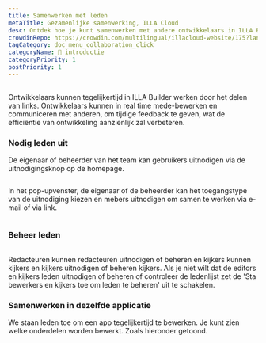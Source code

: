 ```yaml
---
title: Samenwerken met leden
metaTitle: Gezamenlijke samenwerking, ILLA Cloud
desc: Ontdek hoe je kunt samenwerken met andere ontwikkelaars in ILLA Builder door het delen van links, het bewerken en communiceren in real time om de doeltreffendheid van ontwikkeling te verbeteren.
crowdinRepo: https://crowdin.com/multilingual/illacloud-website/175?languages=nl&filter=basic&value=0
tagCategory: doc_menu_collaboration_click
categoryName: 👋 introductie
categoryPriority: 1
postPriority: 1
---
```


## <h2 hidden>Samenwerking met leden</h2>

Ontwikkelaars kunnen tegelijkertijd in ILLA Builder werken door het delen van links. Ontwikkelaars kunnen in real time mede-bewerken en communiceren met anderen, om tijdige feedback te geven, wat de efficiëntie van ontwikkeling aanzienlijk zal verbeteren.

### Nodig leden uit

De eigenaar of beheerder van het team kan gebruikers uitnodigen via de uitnodigingsknop op de homepage. 

<img src='https://cdn.illacloud.com/official-website/img/docs/assemble/collaboration.png' alt="" />

In het pop-upvenster, de eigenaar of de beheerder kan het toegangstype van de uitnodiging kiezen en mebers uitnodigen om samen te werken via e-mail of via link.

<img src='https://cdn.illacloud.com/official-website/img/docs/assemble/collaboration(1).png' alt="" />

### Beheer leden

<img src='https://cdn.illacloud.com/official-website/img/docs/assemble/collaboration(2).png' alt="" />

Redacteuren kunnen redacteuren uitnodigen of beheren en kijkers kunnen kijkers en kijkers uitnodigen of beheren kijkers. Als je niet wilt dat de editors en kijkers leden uitnodigen of beheren of controleer de ledenlijst zet de 'Sta bewerkers en kijkers toe om leden te beheren' uit te schakelen.

### Samenwerken in dezelfde applicatie

We staan leden toe om een app tegelijkertijd te bewerken. Je kunt zien welke onderdelen worden bewerkt. Zoals hieronder getoond. 

<img src='https://cdn.illacloud.com/official-website/img/docs/assemble/collaboration(3).png' alt="" />
